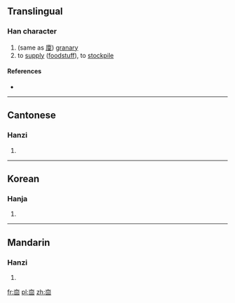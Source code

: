 ==Translingual==

===Han character===
{{Han char|rn=8|rad=亠|as=06|sn=8|four=|canj=卜田口 (YWR)|ids=⿱[[亠]][[回]]}}

# (same as [[廩]]) [[granary]]
# to [[supply]] ([[foodstuff]]), to [[stockpile]]

====References====
* {{Han ref|kx=0089.010|hdz=10284.070|uh=342D|ud=13357}}

----

==Cantonese==

===Hanzi===
{{yue-hanzi|jyut=[[lam5]]|y=lam5}}

# {{defn|lang=yue|sort=亠06}}

----

==Korean==

===Hanja===
{{ko-hanja|hangeul=[[름]]([[늠]])|rv=reum(neum)|mr=rŭm(nŭm)|y=rum(<sup>r</sup>num)|eumhun=곳집|ehrv=gotjip|ehmr=kotchip|ehy=koscip}}

# {{defn|lang=ko|sort=亠06}}

----

==Mandarin==

===Hanzi===
{{cmn-hanzi|pin=[[lǐn]] ([[lin3]])|wg=lin<sup>3</sup>}}

# {{defn|lang=cmn|sort=亠06}}

[[fr:㐭]]
[[pl:㐭]]
[[zh:㐭]]